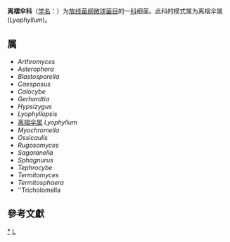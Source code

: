 {{Automatic taxobox
| taxon = Lyophyllaceae
| authority = Jülich (1981)
| image = Lyophyllum decastes 071012.jpg
| image_caption = 荷叶离褶伞（''Lyophyllum decastes''），也被称为“炸鸡蘑菇”
| type genus = 离褶伞<br>''Lyophyllum''
| type genus authority = P. Karst., 1881
}}
'''离褶伞科 '''（[[学名|学名]]：{{lang|la|''Lyophyllaceae''}}）为[[放线菌纲|放线菌纲]][[微球菌目|微球菌目]]的一[[科|科]]细菌。此科的模式属为离褶伞属(''Lyophyllum'')。

==属==
* ''Arthromyces''
* ''Asterophora''
* ''Blastosporella''
* ''Caesposus''
* ''Calocybe''
* ''Gerhardtia''
* ''Hypsizygus''
* ''Lyophyllopsis''
* [[离褶伞属|离褶伞属]] ''Lyophyllum''
* ''Myochromella''
* ''Ossicaulis''
* ''Rugosomyces''
* ''Sagaranella''
* ''Sphagnurus''
* ''Tephrocybe''
* ''Termitomyces''
* ''Termitosphaera''
* ''Tricholomella 

==參考文獻==
{{reflist}}

{{taxonbar}}

[[Category:_离褶伞科|*]]
[[Category:1981年描述的分类群|L]]